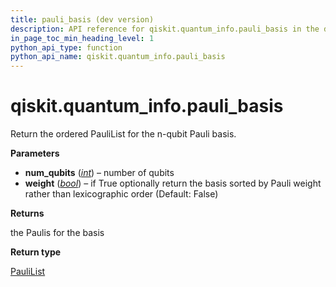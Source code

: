 ```yaml
---
title: pauli_basis (dev version)
description: API reference for qiskit.quantum_info.pauli_basis in the dev version of qiskit
in_page_toc_min_heading_level: 1
python_api_type: function
python_api_name: qiskit.quantum_info.pauli_basis
---
```


<span id="qiskit-quantum-info-pauli-basis" />

# qiskit.quantum\_info.pauli\_basis

<Function id="qiskit.quantum_info.pauli_basis" isDedicatedPage={true} github="https://github.com/Qiskit/qiskit/tree/stable/2.2/qiskit/quantum_info/operators/symplectic/pauli_utils.py#L21-L40" signature="qiskit.quantum_info.pauli_basis(num_qubits, weight=False)">
  Return the ordered PauliList for the n-qubit Pauli basis.

  **Parameters**

  *   **num\_qubits** ([*int*](https://docs.python.org/3/library/functions.html#int "(in Python v3.13)")) – number of qubits
  *   **weight** ([*bool*](https://docs.python.org/3/library/functions.html#bool "(in Python v3.13)")) – if True optionally return the basis sorted by Pauli weight rather than lexicographic order (Default: False)

  **Returns**

  the Paulis for the basis

  **Return type**

  [PauliList](qiskit.quantum_info.PauliList "qiskit.quantum_info.PauliList")
</Function>

